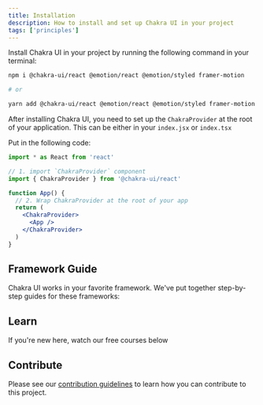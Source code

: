 ```yaml
---
title: Installation
description: How to install and set up Chakra UI in your project
tags: ['principles']
---
```


Install Chakra UI in your project by running the following command in your
terminal:

```bash
npm i @chakra-ui/react @emotion/react @emotion/styled framer-motion

# or

yarn add @chakra-ui/react @emotion/react @emotion/styled framer-motion
```

After installing Chakra UI, you need to set up the `ChakraProvider` at the root
of your application. This can be either in your `index.jsx` or `index.tsx`

Put in the following code:

```jsx live=false
import * as React from 'react'

// 1. import `ChakraProvider` component
import { ChakraProvider } from '@chakra-ui/react'

function App() {
  // 2. Wrap ChakraProvider at the root of your app
  return (
    <ChakraProvider>
      <App />
    </ChakraProvider>
  )
}
```

## Framework Guide

Chakra UI works in your favorite framework. We've put together step-by-step
guides for these frameworks:

<FrameworkLinks />

## Learn

If you're new here, watch our free courses below

<EggheadCourseBanner href='https://egghead.io/courses/build-a-modern-user-interface-with-chakra-ui-fac68106' />

## Contribute

Please see our [contribution guidelines](/getting-started/contributing) to learn
how you can contribute to this project.
